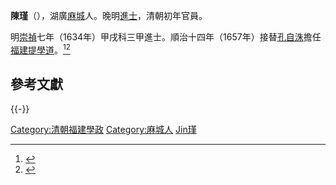 '''陳瑾'''（{{bd|？||？|catIdx=}}），湖廣[[麻城|麻城]]人。晚明[[進士|進士]]，清朝初年官員。

明[[崇禎|崇禎]]七年（1634年）甲戌科三甲進士。順治十四年（1657年）接替[[孔自洙|孔自洙]]擔任[[福建|福建]][[提學道|提學道]]。<ref>{{Cite book|author=錢實甫|title=清代職官年表|publisher=中華書局}}</ref><ref>{{Cite book|author=孙尔准、陈寿祺、程祖洛、魏敬中|title=重纂福建通志}}</ref>

==參考文獻==
{{reflist}}

{{-}}
{{start box}}
{{s-off}}
{{s-before|[[孔自洙|孔自洙]]}}
{{s-title|[[清朝福建學政列表|福建提學道]]|<small>順治十四年正月廿癸亥（1657年3月4日）任</small>}}
{{s-after|[[宋祖法|宋祖法]]}}
{{end box}}
{{崇禎七年甲戌科殿試金榜}}
{{DEFAULTSORT:Chen陳}}
[[Category:清朝福建學政|Category:清朝福建學政]]
[[Category:麻城人|Category:麻城人]]
[[Category:陈姓|Jin瑾]]